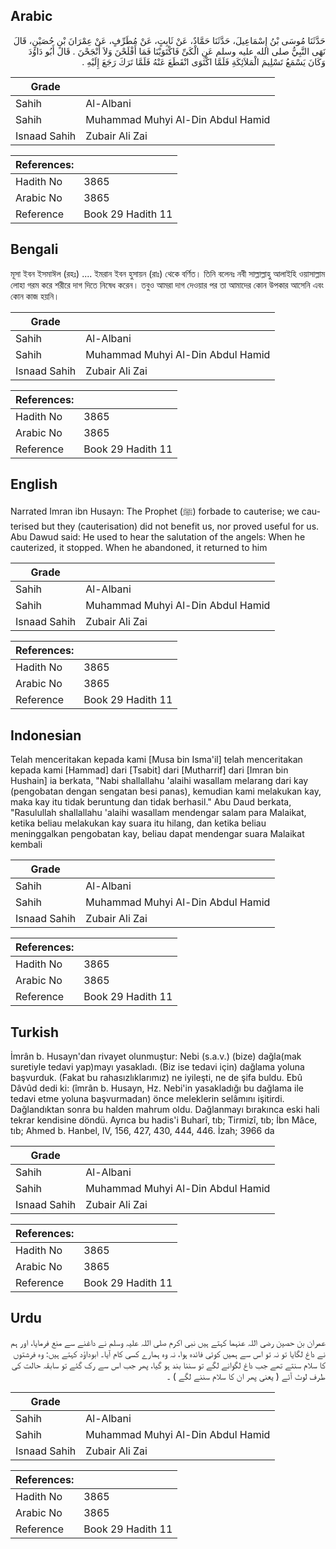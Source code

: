 ## Arabic


<div dir="rtl" lang="ar" style={{fontSize:'larger',backgroundColor:'#f8f9fa',padding:20}}>
حَدَّثَنَا مُوسَى بْنُ إِسْمَاعِيلَ، حَدَّثَنَا حَمَّادٌ، عَنْ ثَابِتٍ، عَنْ مُطَرِّفٍ، عَنْ عِمْرَانَ بْنِ حُصَيْنٍ، قَالَ نَهَى النَّبِيُّ صلى الله عليه وسلم عَنِ الْكَىِّ فَاكْتَوَيْنَا فَمَا أَفْلَحْنَ وَلاَ أَنْجَحْنَ ‏.‏ قَالَ أَبُو دَاوُدَ وَكَانَ يَسْمَعُ تَسْلِيمَ الْمَلاَئِكَةِ فَلَمَّا اكْتَوَى انْقَطَعَ عَنْهُ فَلَمَّا تَرَكَ رَجَعَ إِلَيْهِ ‏.‏
</div>
<div style={{backgroundColor:'#f8f9fa',padding:20, marginBottom: 10}}><table> <thead> <tr> <th>Grade</th> <th></th> </tr> </thead> <tbody> <tr><td>Sahih</td><td>Al-Albani</td></tr><tr><td>Sahih</td><td>Muhammad Muhyi Al-Din Abdul Hamid</td></tr><tr><td>Isnaad Sahih</td><td>Zubair Ali Zai</td></tr></tbody></table><table> <thead> <tr> <th>References:</th> <th></th> </tr> </thead> <tbody><tr><td>Hadith No</td><td>3865</td></tr><tr><td>Arabic No</td><td>3865</td></tr><tr><td>Reference</td><td>Book 29 Hadith 11</td></tr></tbody></table></div>

## Bengali


<div dir="ltr" lang="bn" style={{fontSize:'larger',backgroundColor:'#f8f9fa',padding:20}}>
মূসা ইবন ইসমাঈল (রহঃ) .... ইমরান ইবন হুসায়ন (রাঃ) থেকে বর্ণিত। তিনি বলেনঃ নবী সাল্লাল্লাহু আলাইহি ওয়াসাল্লাম লোহা গরম করে শরীরে দাগ দিতে নিষেধ করেন। তবুও আমরা দাগ দেওয়ার পর তা আমাদের কোন উপকার আসেনি এবং কোন কাজ হয়নি।
</div>
<div style={{backgroundColor:'#f8f9fa',padding:20, marginBottom: 10}}><table> <thead> <tr> <th>Grade</th> <th></th> </tr> </thead> <tbody> <tr><td>Sahih</td><td>Al-Albani</td></tr><tr><td>Sahih</td><td>Muhammad Muhyi Al-Din Abdul Hamid</td></tr><tr><td>Isnaad Sahih</td><td>Zubair Ali Zai</td></tr></tbody></table><table> <thead> <tr> <th>References:</th> <th></th> </tr> </thead> <tbody><tr><td>Hadith No</td><td>3865</td></tr><tr><td>Arabic No</td><td>3865</td></tr><tr><td>Reference</td><td>Book 29 Hadith 11</td></tr></tbody></table></div>

## English


<div dir="ltr" lang="en" style={{fontSize:'larger',backgroundColor:'#f8f9fa',padding:20}}>
Narrated Imran ibn Husayn: The Prophet (ﷺ) forbade to cauterise; we cauterised but they (cauterisation) did not benefit us, nor proved useful for us. Abu Dawud said: He used to hear the salutation of the angels: When he cauterized, it stopped. When he abandoned, it returned to him
</div>
<div style={{backgroundColor:'#f8f9fa',padding:20, marginBottom: 10}}><table> <thead> <tr> <th>Grade</th> <th></th> </tr> </thead> <tbody> <tr><td>Sahih</td><td>Al-Albani</td></tr><tr><td>Sahih</td><td>Muhammad Muhyi Al-Din Abdul Hamid</td></tr><tr><td>Isnaad Sahih</td><td>Zubair Ali Zai</td></tr></tbody></table><table> <thead> <tr> <th>References:</th> <th></th> </tr> </thead> <tbody><tr><td>Hadith No</td><td>3865</td></tr><tr><td>Arabic No</td><td>3865</td></tr><tr><td>Reference</td><td>Book 29 Hadith 11</td></tr></tbody></table></div>

## Indonesian


<div dir="ltr" lang="id" style={{fontSize:'larger',backgroundColor:'#f8f9fa',padding:20}}>
Telah menceritakan kepada kami [Musa bin Isma'il] telah menceritakan kepada kami [Hammad] dari [Tsabit] dari [Mutharrif] dari [Imran bin Hushain] ia berkata, "Nabi shallallahu 'alaihi wasallam melarang dari kay (pengobatan dengan sengatan besi panas), kemudian kami melakukan kay, maka kay itu tidak beruntung dan tidak berhasil." Abu Daud berkata, "Rasulullah shallallahu 'alaihi wasallam mendengar salam para Malaikat, ketika beliau melakukan kay suara itu hilang, dan ketika beliau meninggalkan pengobatan kay, beliau dapat mendengar suara Malaikat kembali
</div>
<div style={{backgroundColor:'#f8f9fa',padding:20, marginBottom: 10}}><table> <thead> <tr> <th>Grade</th> <th></th> </tr> </thead> <tbody> <tr><td>Sahih</td><td>Al-Albani</td></tr><tr><td>Sahih</td><td>Muhammad Muhyi Al-Din Abdul Hamid</td></tr><tr><td>Isnaad Sahih</td><td>Zubair Ali Zai</td></tr></tbody></table><table> <thead> <tr> <th>References:</th> <th></th> </tr> </thead> <tbody><tr><td>Hadith No</td><td>3865</td></tr><tr><td>Arabic No</td><td>3865</td></tr><tr><td>Reference</td><td>Book 29 Hadith 11</td></tr></tbody></table></div>

## Turkish


<div dir="ltr" lang="tr" style={{fontSize:'larger',backgroundColor:'#f8f9fa',padding:20}}>
İmrân b. Husayn'dan rivayet olunmuştur: Nebi (s.a.v.) (bize) dağla(mak suretiyle tedavi yap)mayı yasakladı. (Biz ise tedavi için) dağlama yoluna başvurduk. (Fakat bu rahasızlıklarımız) ne iyileşti, ne de şifa buldu. Ebû Dâvûd dedi ki: (îmrân b. Husayn, Hz. Nebi'in yasakladığı bu dağlama ile tedavi etme yoluna başvurmadan) önce meleklerin selâmını işitirdi. Dağlandıktan sonra bu halden mahrum oldu. Dağlanmayı bırakınca eski hali tekrar kendisine döndü. Ayrıca bu hadis'i Buharî, tıb; Tirmizî, tıb; İbn Mâce, tıb; Ahmed b. Hanbel, IV, 156, 427, 430, 444, 446. İzah; 3966 da
</div>
<div style={{backgroundColor:'#f8f9fa',padding:20, marginBottom: 10}}><table> <thead> <tr> <th>Grade</th> <th></th> </tr> </thead> <tbody> <tr><td>Sahih</td><td>Al-Albani</td></tr><tr><td>Sahih</td><td>Muhammad Muhyi Al-Din Abdul Hamid</td></tr><tr><td>Isnaad Sahih</td><td>Zubair Ali Zai</td></tr></tbody></table><table> <thead> <tr> <th>References:</th> <th></th> </tr> </thead> <tbody><tr><td>Hadith No</td><td>3865</td></tr><tr><td>Arabic No</td><td>3865</td></tr><tr><td>Reference</td><td>Book 29 Hadith 11</td></tr></tbody></table></div>

## Urdu


<div dir="rtl" lang="ur" style={{fontSize:'larger',backgroundColor:'#f8f9fa',padding:20}}>
عمران بن حصین رضی اللہ عنہما کہتے ہیں نبی اکرم صلی اللہ علیہ وسلم نے داغنے سے منع فرمایا، اور ہم نے داغ لگایا تو نہ تو اس سے ہمیں کوئی فائدہ ہوا، نہ وہ ہمارے کسی کام آیا۔ ابوداؤد کہتے ہیں: وہ فرشتوں کا سلام سنتے تھے جب داغ لگوانے لگے تو سننا بند ہو گیا، پھر جب اس سے رک گئے تو سابقہ حالت کی طرف لوٹ آئے ( یعنی پھر ان کا سلام سننے لگے ) ۔
</div>
<div style={{backgroundColor:'#f8f9fa',padding:20, marginBottom: 10}}><table> <thead> <tr> <th>Grade</th> <th></th> </tr> </thead> <tbody> <tr><td>Sahih</td><td>Al-Albani</td></tr><tr><td>Sahih</td><td>Muhammad Muhyi Al-Din Abdul Hamid</td></tr><tr><td>Isnaad Sahih</td><td>Zubair Ali Zai</td></tr></tbody></table><table> <thead> <tr> <th>References:</th> <th></th> </tr> </thead> <tbody><tr><td>Hadith No</td><td>3865</td></tr><tr><td>Arabic No</td><td>3865</td></tr><tr><td>Reference</td><td>Book 29 Hadith 11</td></tr></tbody></table></div>